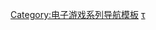 {{Navbox
| name  = 戰機少女系列
|title = [[戰機少女系列|-{zh-cn:海王星; zh-tw:戰機少女;}-系列]]
|state = {{{state|autocollapse}}}
|listclass = hlist
|group1= 本編
|list1=
*[[超次元戰記 戰機少女]]
*[[超次元戰記 戰機少女mk2|戰機少女mk2]]
*[[神次元戰記 戰機少女V|戰機少女V]]
*[[新次元游戏 戰機少女VII|戰機少女VII]]
*[[超次元游戏海王星 Sisters VS Sisters|戰機少女SVS]]
|group2=外傳
|list2=
*[[神次元偶像 戰機少女PP|戰機少女PP]]
*[[超女神信仰 诺瓦露 激神黑心|-{zh-cn:诺瓦露; zh-tw:諾瓦;}- 激神黑心]]
*[[超次元動作 戰機少女U|戰機少女U]]
*[[激次元組合 戰機少女VS殭屍軍團|戰機少女VS殭屍軍團]]
*[[超次元大战 海王星VS世嘉主机少女 梦幻合体Special|-{zh-cn:VS世嘉主机少女; zh-tw:VS SEGA主機娘;}-]]
*[[四女神Online Cyber Dimension Neptune|四女神Online 幻次元遊戲戰機少女]]
*[[閃亂忍忍忍者大戰戰機少女 -少女們的響艷-|閃亂忍忍忍者大戰戰機少女]]
|group3= 相關
|list3=
*[[戰機少女系列角色列表]]
}}<noinclude>
{{collapsible option}}

{{DEFAULTSORT:Neptunia}}
[[Category:电子游戏系列导航模板]]
[[Category:戰機少女系列|τ]]
</noinclude>